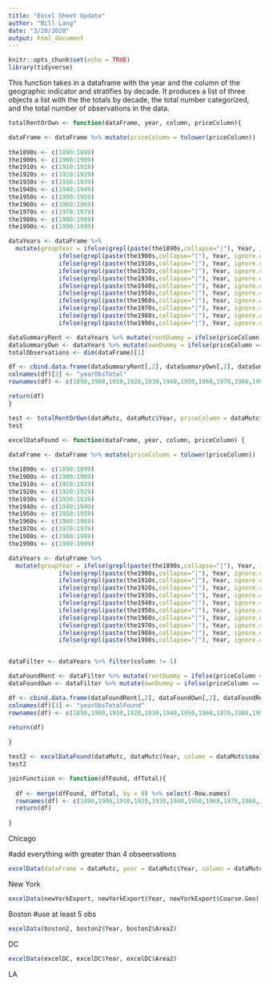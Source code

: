 ```yaml
---
title: "Excel Sheet Update"
author: "Bill Lang"
date: "3/20/2020"
output: html_document
---
```


```r
knitr::opts_chunk$set(echo = TRUE)
library(tidyverse)
```

This function takes in a dataframe with the year and the column of the geographic indicator and stratifies by decade. It produces a list of three objects a list with the the totals by decade, the total number categorized, and the total number of observations in the data. 


```r
totalRentOrOwn <- function(dataFrame, year, column, priceColumn){

dataFrame <- dataFrame %>% mutate(priceColumn = tolower(priceColumn))  
  
the1890s <- c(1890:1899)
the1900s <- c(1900:1909)
the1910s <- c(1910:1919)
the1920s <- c(1920:1929)
the1930s <- c(1930:1939)
the1940s <- c(1940:1949)
the1950s <- c(1950:1959)
the1960s <- c(1960:1969)
the1970s <- c(1970:1979)
the1980s <- c(1980:1989)
the1990s <- c(1990:1999)

dataYears <- dataFrame %>% 
  mutate(groupYear = ifelse(grepl(paste(the1890s,collapse="|"), Year, ignore.case = TRUE), 1890, 
              ifelse(grepl(paste(the1900s,collapse="|"), Year, ignore.case = TRUE), 1900, 
              ifelse(grepl(paste(the1910s,collapse="|"), Year, ignore.case = TRUE), 1910, 
              ifelse(grepl(paste(the1920s,collapse="|"), Year, ignore.case = TRUE), 1920,
              ifelse(grepl(paste(the1930s,collapse="|"), Year, ignore.case = TRUE), 1930, 
              ifelse(grepl(paste(the1940s,collapse="|"), Year, ignore.case = TRUE), 1940,
              ifelse(grepl(paste(the1950s,collapse="|"), Year, ignore.case = TRUE), 1950,
              ifelse(grepl(paste(the1960s,collapse="|"), Year, ignore.case = TRUE), 1960,
              ifelse(grepl(paste(the1970s,collapse="|"), Year, ignore.case = TRUE), 1970,
              ifelse(grepl(paste(the1980s,collapse="|"), Year, ignore.case = TRUE), 1980,
              ifelse(grepl(paste(the1990s,collapse="|"), Year, ignore.case = TRUE), 1990, "???"))))))))))))

dataSummaryRent <- dataYears %>% mutate(rentDummy = ifelse(priceColumn == "rent", 1, 0)) %>% group_by(groupYear) %>% summarise(rentYearTotals = sum(rentDummy))
dataSummaryOwn <- dataYears %>% mutate(ownDummy = ifelse(priceColumn == "sale", 1, 0)) %>% group_by(groupYear) %>% summarise(ownYearTotals = sum(ownDummy))
totalObservations <- dim(dataFrame)[1]

df <- cbind.data.frame(dataSummaryRent[,2], dataSummaryOwn[,2], dataSummaryRent[,2] + dataSummaryOwn[,2],totalObservations)
colnames(df)[3] <- "yearObsTotal"
rownames(df) <- c(1890,1900,1910,1920,1930,1940,1950,1960,1970,1980,1990)

return(df)
}
```

```r
test <- totalRentOrOwn(dataMutc, dataMutc$Year, priceColumn = dataMutc$Price.type)
test
```


```r
excelDataFound <- function(dataFrame, year, column, priceColumn) {
  
dataFrame <- dataFrame %>% mutate(priceColumn = tolower(priceColumn))

the1890s <- c(1890:1899)
the1900s <- c(1900:1909)
the1910s <- c(1910:1919)
the1920s <- c(1920:1929)
the1930s <- c(1930:1939)
the1940s <- c(1940:1949)
the1950s <- c(1950:1959)
the1960s <- c(1960:1969)
the1970s <- c(1970:1979)
the1980s <- c(1980:1989)
the1990s <- c(1990:1999)

dataYears <- dataFrame %>% 
  mutate(groupYear = ifelse(grepl(paste(the1890s,collapse="|"), Year, ignore.case = TRUE), 1890, 
              ifelse(grepl(paste(the1900s,collapse="|"), Year, ignore.case = TRUE), 1900, 
              ifelse(grepl(paste(the1910s,collapse="|"), Year, ignore.case = TRUE), 1910, 
              ifelse(grepl(paste(the1920s,collapse="|"), Year, ignore.case = TRUE), 1920,
              ifelse(grepl(paste(the1930s,collapse="|"), Year, ignore.case = TRUE), 1930, 
              ifelse(grepl(paste(the1940s,collapse="|"), Year, ignore.case = TRUE), 1940,
              ifelse(grepl(paste(the1950s,collapse="|"), Year, ignore.case = TRUE), 1950,
              ifelse(grepl(paste(the1960s,collapse="|"), Year, ignore.case = TRUE), 1960,
              ifelse(grepl(paste(the1970s,collapse="|"), Year, ignore.case = TRUE), 1970,
              ifelse(grepl(paste(the1980s,collapse="|"), Year, ignore.case = TRUE), 1980,
              ifelse(grepl(paste(the1990s,collapse="|"), Year, ignore.case = TRUE), 1990, "???"))))))))))))


dataFilter <- dataYears %>% filter(column != 1) 

dataFoundRent <- dataFilter %>% mutate(rentDummy = ifelse(priceColumn == "rent", 1, 0)) %>% group_by(groupYear) %>% summarise(rentYearFound = sum(rentDummy))
dataFoundOwn <- dataFilter %>% mutate(ownDummy = ifelse(priceColumn == "sale", 1, 0)) %>% group_by(groupYear) %>% summarise(ownYearFound = sum(ownDummy))

df <- cbind.data.frame(dataFoundRent[,2], dataFoundOwn[,2], dataFoundRent[,2] + dataFoundOwn[,2])
colnames(df)[3] <- "yearObsTotalFound"
rownames(df) <- c(1890,1900,1910,1920,1930,1940,1950,1960,1970,1980,1990)

return(df)
  
}
```



```r
test2 <- excelDataFound(dataMutc, dataMutc$Year, column = dataMutc$smallCoded, priceColumn = dataMutc$Price.type)
test2
```

```r
joinFunctiion <- function(dfFound, dfTotal){
  
  df <- merge(dfFound, dfTotal, by = 0) %>% select(-Row.names)
  rownames(df) <- c(1890,1900,1910,1920,1930,1940,1950,1960,1970,1980,1990)
  return(df)
  
}
```



Chicago 

#add everything with greater than 4 obseervations

```r
excelData(dataFrame = dataMutc, year = dataMutc$Year, column = dataMutc$smallCoded)
```

New York

```r
excelData(newYorkExport, newYorkExport$Year, newYorkExport$Coarse.Geo)
```

Boston 
 #use at least 5 obs 
```r
excelData(boston2, boston2$Year, boston2$Area2)
```

DC 

```r
excelData(excelDC, excelDC$Year, excelDC$Area2)
```

LA 

```r

```


